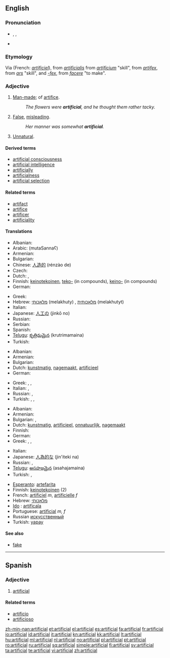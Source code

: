 {{wikipedia|dab=artificial}}
==English==

===Pronunciation===
* {{enPR|ä(r)təfĭsh'əl}}, {{IPA|/ɑː(r)təˈfɪʃəl/}}, {{SAMPA|/A:(r)t@"fIS@l/}}
* {{audio|En-us-artificial.ogg|Audio (US)}}

===Etymology===
Via {{etyl|fro}} (French: ''[[artificiel]]''), from {{etyl|la}} ''[[artificialis]]'' from ''[[artificium]]'' "skill", from ''[[artifex]]'', from ''[[ars]]'' "skill", and ''[[-fex]]'', from ''[[facere]]'' "to make".

===Adjective===
{{en-adj}}

# [[man-made|Man-made]]; of [[artifice]].
#: ''The flowers were '''artificial''', and he thought them rather tacky.''
# [[false|False]], [[misleading]].
#: ''Her manner was somewhat '''artificial'''.''
# [[unnatural|Unnatural]].

====Derived terms====
* [[artificial consciousness]]
* [[artificial intelligence]]
* [[artificially]]
* [[artificialness]]
* [[artificial selection]]

====Related terms====
* [[artifact]]
* [[artifice]]
* [[artificer]]
* [[artificiality]]

====Translations====
{{trans-top|man-made}}
* Albanian: {{t+|sq|artificial|xs=Albanian}}
* Arabic: {{Arab|[[مُتَصَنَّع]]}} (mutaSannaʕ)
* Armenian: {{t-|hy|արհեստական|tr=arhestakan}}
* Bulgarian: {{t|bg|изкуствен}}
* Chinese: [[人造的]] (rénzào de)
* Czech: {{t-|cs|umělý|m}}
* Dutch: {{t+|nl|artificieel}}, {{t+|nl|kunstmatig}}
* Finnish: [[keinotekoinen]], [[teko-]] (in compounds), [[keino-]] (in compounds)
* German: {{t+|de|künstlich}}
{{trans-mid}}
* Greek: {{t+|el|τεχνητός|m|tr=tekhnitós}}
* Hebrew: [[מלאכותי]] (melakhuty) {{m}}, [[מלאכותית]] (melakhutyt) {{f}}
* Italian: {{t+|it|artificiale}}
* Japanese: [[人工の]] (jinkō no)
* Russian: {{t+|ru|искусственный|tr=iskússtv'ennyj}}
* Serbian: {{t-|sr|veštački}}
* Spanish: {{t+|es|artificial}}
* [[Telugu]]: [[కృత్రిమమైన]] (krutrimamaina)
* Turkish: {{t+|tr|yapay}}
{{trans-bottom}}

{{trans-top|false, misleading}}
* Albanian: {{t+|sq|artificial|xs=Albanian}}
* Armenian: {{t-|hy|արհեստական|tr=arhestakan}}
* Bulgarian: {{t|bg|прикрит}}
* Dutch: [[kunstmatig]], [[nagemaakt]], [[artificieel]]
* German: {{t+|de|künstlich}}
{{trans-mid}}
* Greek: {{t+|el|τεχνητός|m|tr=tekhnitós}}, {{t|el| επίπλαστος|m|tr=epíplastos}}, {{t|el|υποκριτικός|m|tr=ipokritikós}}
* Italian: {{t-|it|artificioso}}, {{t+|it|falso}}
* Russian: {{t+|ru|искусственный|tr=iskússtv'ennyj}}, {{t|ru|притворный|tr=pritvórnyj}}
* Turkish: {{t+|tr|yapay}},  {{t+|tr|sahte}},  {{t|tr|yapmacık}}
{{trans-bottom}}

{{trans-top|unnatural}}
* Albanian: {{t+|sq|artificial|xs=Albanian}}
* Armenian: {{t-|hy|արհեստական|tr=arhestakan}}
* Bulgarian: {{t|bg|неестествен}},  {{t|bg|принуден}}
* Dutch: [[kunstmatig]], [[artificieel]], [[onnatuurlijk]], [[nagemaakt]]
* Finnish: {{t-|fi|teennäinen}}
* German: {{t-|de|unnatürlich}}
* Greek: {{t+|el|τεχνητός|m|tr=tekhnitós}}, {{t|el|αφύσικος|m|tr=afísikos}}, {{t|el|προσποιητός|m|tr=prospi'itós}}
{{trans-mid}}
* Italian: {{t+|it|innaturale}}
* Japanese: [[人為的な]] (jin'iteki na)
* Russian: {{t+|ru|искусственный|tr=iskússtv'ennyj}}, {{t|ru|ненатуральный|tr=n'enaturál'nyj}}
* [[Telugu]]: [[అసహజమైన]] (asahajamaina)
* Turkish: {{t+|tr|yapay}},  {{t|tr|yapmacık}}
{{trans-bottom}}

{{checktrans-top}}
* [[Esperanto]]: [[artefarita]]
* Finnish: [[keinotekoinen]] (2)
* French: [[artificiel]] ''m'', [[artificielle]] ''f''
* Hebrew: [[מלאכותי]]
* [[Ido]] : [[artificala]]
* Portuguese: [[artificial]] ''m, f''
* Russian [[искусственный]]
* Turkish: [[yapay]]
{{trans-bottom}}

====See also====
* [[fake]]

----

==Spanish==

===Adjective===
{{es-adj|pl=artificiales}}

# [[#English|artificial]]

====Related terms====
* [[artificio]]
* [[artificioso]]

[[zh-min-nan:artificial]]
[[et:artificial]]
[[el:artificial]]
[[es:artificial]]
[[fa:artificial]]
[[fr:artificial]]
[[io:artificial]]
[[id:artificial]]
[[it:artificial]]
[[kn:artificial]]
[[kk:artificial]]
[[lt:artificial]]
[[hu:artificial]]
[[ml:artificial]]
[[nl:artificial]]
[[no:artificial]]
[[pl:artificial]]
[[pt:artificial]]
[[ro:artificial]]
[[ru:artificial]]
[[sq:artificial]]
[[simple:artificial]]
[[fi:artificial]]
[[sv:artificial]]
[[ta:artificial]]
[[te:artificial]]
[[vi:artificial]]
[[zh:artificial]]